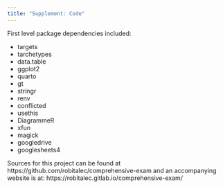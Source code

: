```yaml
---
title: "Supplement: Code"
---
```


First level package dependencies included:

- targets
- tarchetypes
- data.table
- ggplot2
- quarto
- gt
- stringr
- renv
- conflicted
- usethis
- DiagrammeR
- xfun
- magick
- googledrive
- googlesheets4


Sources for this project can be found at https://github.com/robitalec/comprehensive-exam and an accompanying website is at: https://robitalec.gitlab.io/comprehensive-exam/
